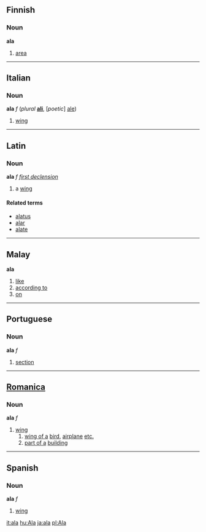 ==Finnish==
===Noun===
'''ala'''

#[[area]]

----

==Italian==
===Noun===
'''ala''' ''f'' (''plural'' '''[[ali]]''', [''poetic''] [[ale]]) <!--this is the only plural; the plural is irregular-->

#[[wing]]

----

==Latin==
===Noun===
'''ala''' ''f'' ''[[Wiktionary Appendix:Latin first declension|first declension]]''

#a [[wing]]

====Related terms====
*[[alatus]]
*[[alar]]
*[[alate]]

----

==Malay==
'''ala'''

# [[like]]
# [[according to]]
# [[on]]

----

==Portuguese==
===Noun===
'''ala''' ''f''

# [[section]]

----

==[[Romanica]]==
===Noun===
'''ala''' ''f''

#[[wing]] 
## [[wing of a]] [[bird]], [[airplane]] [[etc.]] 
## [[part of a]] [[building]]

----

==Spanish==
===Noun===
'''ala''' ''f''

# [[wing]]

[[it:ala]]
[[hu:Ala]]
[[ja:ala]]
[[pl:Ala]]